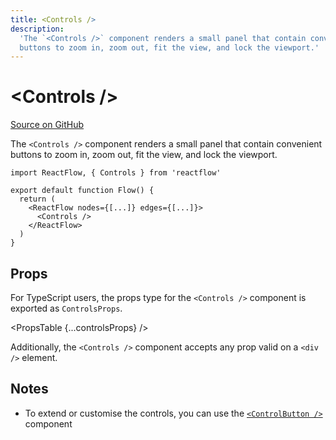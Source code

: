 ```yaml
---
title: <Controls />
description:
  'The `<Controls />` component renders a small panel that contain convenient
  buttons to zoom in, zoom out, fit the view, and lock the viewport.'
---
```



# &lt;Controls />

[Source on GitHub](https://github.com/wbkd/react-flow/blob/bacaa99c73b347856f63c5d495f5a0829be1e431/packages/controls/src/Controls.tsx/#L21)

The `<Controls />` component renders a small panel that contain convenient
buttons to zoom in, zoom out, fit the view, and lock the viewport.

```tsx
import ReactFlow, { Controls } from 'reactflow'

export default function Flow() {
  return (
    <ReactFlow nodes={[...]} edges={[...]}>
      <Controls />
    </ReactFlow>
  )
}
```

## Props

For TypeScript users, the props type for the `<Controls />` component is exported
as `ControlsProps`.

<PropsTable {...controlsProps} />

Additionally, the `<Controls />` component accepts any prop valid on a `<div />`
element.

## Notes

- To extend or customise the controls, you can use the [`<ControlButton />`](/api-reference/components/control-button)
  component
